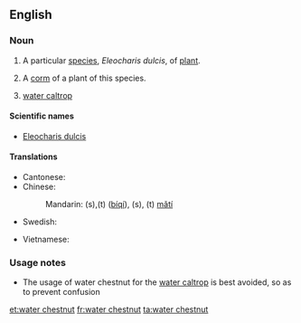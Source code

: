 ==English==
{{wikipedia}}

===Noun===
{{en-noun|s|-|sg=[[water]] [[chestnut]]}}

# {{uncountable}} A particular [[species]], ''Eleocharis dulcis'', of [[plant]].
# {{countable}} A [[corm]] of a plant of this species.
# [[water caltrop]]

====Scientific names====
* [[Eleocharis dulcis]]

====Translations====
{{trans-top|Eleocharis dulcis}}
* Cantonese: {{tø|zh-yue|马蹄|tr=ma5 tai4|sc=Hani}}
* Chinese:
*: Mandarin: {{t|zh|荸荠|sc=Hani}}(s),{{t|zh|荸薺|sc=Hani}}(t) ([[bíqí]]), {{t|zh|马蹄|sc=Hani}}(s), {{t|zh|馬蹄|sc=Hani}} (t) [[mǎtí]]
* Swedish: {{t|sv|vattenkastanj|c}}
{{trans-mid}}
* Vietnamese: {{t|vi|năn ngọt}}
{{trans-bottom}}

===Usage notes===
* The usage of water chestnut for the [[water caltrop]] is best avoided, so as to prevent confusion

[[et:water chestnut]]
[[fr:water chestnut]]
[[ta:water chestnut]]